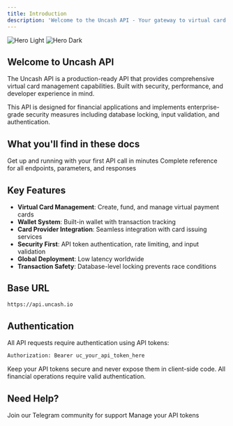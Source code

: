 ```yaml
---
title: Introduction
description: 'Welcome to the Uncash API - Your gateway to virtual card management'
---
```


<img
  className="block dark:hidden"
  src="/images/hero-light.svg"
  alt="Hero Light"
/>
<img
  className="hidden dark:block"
  src="/images/hero-dark.svg"
  alt="Hero Dark"
/>

## Welcome to Uncash API

The Uncash API is a production-ready API that provides comprehensive virtual card management capabilities. Built with security, performance, and developer experience in mind.

<Note>
  This API is designed for financial applications and implements enterprise-grade security measures including database locking, input validation, and authentication.
</Note>

## What you'll find in these docs

<CardGroup cols={2}>
  <Card
    title="Quick Start Guide"
    icon="rocket"
    href="/quickstart"
  >
    Get up and running with your first API call in minutes
  </Card>
  <Card
    title="API Documentation"
    icon="book-open"
    href="/api-reference/cards/list"
  >
    Complete reference for all endpoints, parameters, and responses
  </Card>
</CardGroup>

## Key Features

- **Virtual Card Management**: Create, fund, and manage virtual payment cards
- **Wallet System**: Built-in wallet with transaction tracking
- **Card Provider Integration**: Seamless integration with card issuing services
- **Security First**: API token authentication, rate limiting, and input validation
- **Global Deployment**: Low latency worldwide
- **Transaction Safety**: Database-level locking prevents race conditions

## Base URL

```bash
https://api.uncash.io
```

## Authentication

All API requests require authentication using API tokens:

```bash
Authorization: Bearer uc_your_api_token_here
```

<Warning>
  Keep your API tokens secure and never expose them in client-side code. All financial operations require valid authentication.
</Warning>

## Need Help?

<CardGroup cols={2}>
  <Card
    title="Telegram Support"
    icon="telegram"
    href="https://t.me/uncashio"
  >
    Join our Telegram community for support
  </Card>
  <Card
    title="Dashboard"
    icon="user"
    href="https://uncash.io/dashboard/api"
  >
    Manage your API tokens
  </Card>
</CardGroup>